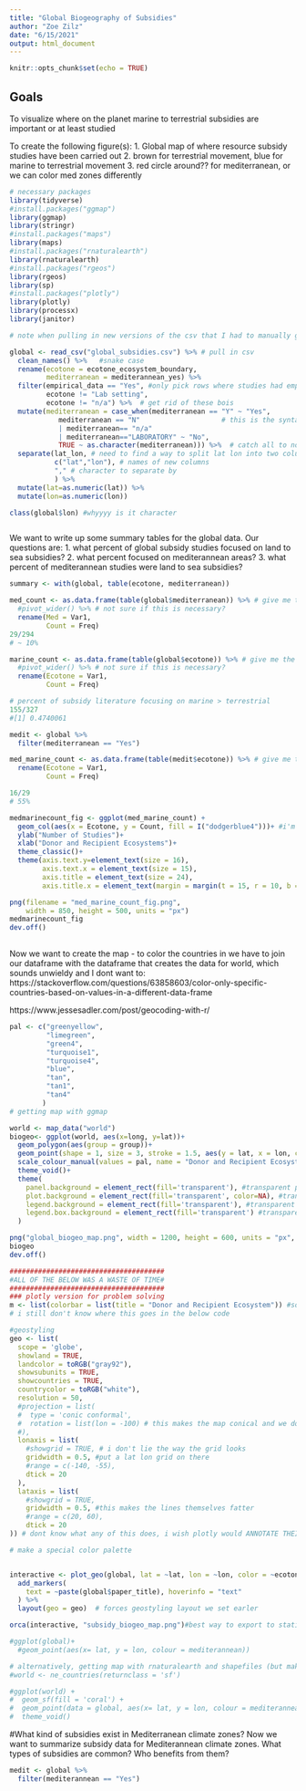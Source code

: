 ```yaml
---
title: "Global Biogeography of Subsidies"
author: "Zoe Zilz"
date: "6/15/2021"
output: html_document
---
```


```r
knitr::opts_chunk$set(echo = TRUE)
```

## Goals
To visualize where on the planet marine to terrestrial subsidies are important or at least studied

To create the following figure(s):
1. Global map of where resource subsidy studies have been carried out
2. brown for terrestrial movement, blue for marine to terrestrial movement
3. red circle around?? for mediterranean, or we can color med zones differently

```r
# necessary packages
library(tidyverse)
#install.packages("ggmap")
library(ggmap)
library(stringr)
#install.packages("maps")
library(maps)
#install.packages("rnaturalearth")
library(rnaturalearth)
#install.packages("rgeos")
library(rgeos)
library(sp)
#install.packages("plotly")
library(plotly)
library(processx)
library(janitor)
```

```r

# note when pulling in new versions of the csv that I had to manually go into excel and make sure that when a paper was associated with multiple rows, identical data was filled out for each (undergrad left these blank instead)

global <- read_csv("global_subsidies.csv") %>% # pull in csv 
  clean_names() %>%   #snake case
  rename(ecotone = ecotone_ecosystem_boundary,
         mediterranean = mediterannean_yes) %>%
  filter(empirical_data == "Yes", #only pick rows where studies had empirical data
         ecotone != "Lab setting",
         ecotone != "n/a") %>%  # get rid of these bois
  mutate(mediterranean = case_when(mediterranean == "Y" ~ "Yes",
            mediterranean == "N"                    # this is the syntax for "rename values in this column this way"... although there might be a simpler way
            | mediterranean== "n/a" 
            | mediterranean=="LABORATORY" ~ "No",
            TRUE ~ as.character(mediterranean))) %>%  # catch all to not throw out things that don't match the above
  separate(lat_lon, # need to find a way to split lat lon into two columns
           c("lat","lon"), # names of new columns
           "," # character to separate by
           ) %>% 
  mutate(lat=as.numeric(lat)) %>% 
  mutate(lon=as.numeric(lon))

class(global$lon) #whyyyy is it character



```
We want to write up some summary tables for the global data. Our questions are:
1. what percent of global subsidy studies focused on land to sea subsidies?
2. what percent focused on mediterannean areas?
3. what percent of mediterannean studies were land to sea subsidies?
```r
summary <- with(global, table(ecotone, mediterranean))

med_count <- as.data.frame(table(global$mediterranean)) %>% # give me the frequency of Yes/No in the mediterranean col
  #pivot_wider() %>% # not sure if this is necessary?
  rename(Med = Var1,
         Count = Freq)
29/294
# ~ 10%

marine_count <- as.data.frame(table(global$ecotone)) %>% # give me the frequency of ecotones in data
  #pivot_wider() %>% # not sure if this is necessary?
  rename(Ecotone = Var1,
         Count = Freq)

# percent of subsidy literature focusing on marine > terrestrial
155/327
#[1] 0.4740061

medit <- global %>% 
  filter(mediterranean == "Yes")

med_marine_count <- as.data.frame(table(medit$ecotone)) %>% # give me the frequency of ecotones in data
  rename(Ecotone = Var1,
         Count = Freq)

16/29
# 55%

medmarinecount_fig <- ggplot(med_marine_count) +
  geom_col(aes(x = Ecotone, y = Count, fill = I("dodgerblue4")))+ #i'm not sure why in the syntax I is required but I'd liek to figure it out // this color matches caption color
  ylab("Number of Studies")+
  xlab("Donor and Recipient Ecosystems")+
  theme_classic()+
  theme(axis.text.y=element_text(size = 16),
        axis.text.x = element_text(size = 15),
        axis.title = element_text(size = 24),
        axis.title.x = element_text(margin = margin(t = 15, r = 10, b = 10, l = 1))) #margin = margin() increases distance around the axis label

png(filename = "med_marine_count_fig.png",
    width = 850, height = 500, units = "px")
medmarinecount_fig
dev.off()
  
```

Now we want to create the map
- to color the countries in we have to join our dataframe with the dataframe that creates the data for world, which sounds unwieldy and I dont want to: https://stackoverflow.com/questions/63858603/color-only-specific-countries-based-on-values-in-a-different-data-frame

https://www.jessesadler.com/post/geocoding-with-r/
```r
pal <- c("greenyellow",
         "limegreen",
         "green4",
         "turquoise1",
         "turquoise4",
         "blue",
         "tan",
         "tan1",
         "tan4"
        )
# getting map with ggmap

world <- map_data("world")
biogeo<- ggplot(world, aes(x=long, y=lat))+
  geom_polygon(aes(group = group))+
  geom_point(shape = 1, size = 3, stroke = 1.5, aes(y = lat, x = lon, colour = ecotone), data = global)+
  scale_colour_manual(values = pal, name = "Donor and Recipient Ecosystem")+
  theme_void()+
  theme(
    panel.background = element_rect(fill='transparent'), #transparent panel bg
    plot.background = element_rect(fill='transparent', color=NA), #transparent plot bg
    legend.background = element_rect(fill='transparent'), #transparent legend bg
    legend.box.background = element_rect(fill='transparent') #transparent legend panel
  )

png("global_biogeo_map.png", width = 1200, height = 600, units = "px", bg = "transparent")
biogeo
dev.off()
```


```r
######################################
#ALL OF THE BELOW WAS A WASTE OF TIME#
######################################
### plotly version for problem solving
m <- list(colorbar = list(title = "Donor and Recipient Ecosystem")) #something i dont know how to yse but changes legend title?
# i still don't know where this goes in the below code

#geostyling
geo <- list(
  scope = 'globe',
  showland = TRUE,
  landcolor = toRGB("gray92"),
  showsubunits = TRUE,
  showcountries = TRUE,
  countrycolor = toRGB("white"),
  resolution = 50,
  #projection = list(
  #  type = 'conic conformal',
  #  rotation = list(lon = -100) # this makes the map conical and we don't like that
  #),
  lonaxis = list(
    #showgrid = TRUE, # i don't lie the way the grid looks
    gridwidth = 0.5, #put a lat lon grid on there
    #range = c(-140, -55),
    dtick = 20
  ),
  lataxis = list(
    #showgrid = TRUE,
    gridwidth = 0.5, #this makes the lines themselves fatter
    #range = c(20, 60),
    dtick = 20
)) # dont know what any of this does, i wish plotly would ANNOTATE THEIR CODE

# make a special color palette


interactive <- plot_geo(global, lat = ~lat, lon = ~lon, color = ~ecotone, colors = pal) %>% 
  add_markers(
    text = ~paste(global$paper_title), hoverinfo = "text"
  ) %>% 
  layout(geo = geo)  # forces geostyling layout we set earler

orca(interactive, "subsidy_biogeo_map.png")#best way to export to static, requires package processx

#ggplot(global)+
  #geom_point(aes(x= lat, y = lon, colour = mediterannean))

# alternatively, getting map with rnaturalearth and shapefiles (but makes plotting geom point harder because the coordinates are not in decimal format I think?)
#world <- ne_countries(returnclass = 'sf')

#ggplot(world) +
#  geom_sf(fill = 'coral') +
#  geom_point(data = global, aes(x= lat, y = lon, colour = mediterannean))
#  theme_void()
```
#What kind of subsidies exist in Mediterranean climate zones?
Now we want to summarize subsidy data for Mediterannean climate zones. What types of subsidies are common? Who benefits from them?

```r
medit <- global %>% 
  filter(mediterannean == "Yes")
```

